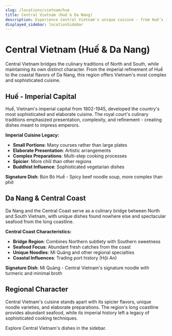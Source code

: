 ```yaml
---
slug: /locations/vietnam/hue
title: Central Vietnam (Huế & Da Nang)
description: Experience Central Vietnam's unique cuisine - from Huế's imperial traditions to Da Nang's coastal specialties
displayed_sidebar: locationSidebar
---
```


# Central Vietnam (Huế & Da Nang)

Central Vietnam bridges the culinary traditions of North and South, while maintaining its own distinct character. From the imperial refinement of Huế to the coastal flavors of Da Nang, this region offers Vietnam's most complex and sophisticated cuisine.

## Huế - Imperial Capital

Huế, Vietnam's imperial capital from 1802-1945, developed the country's most sophisticated and elaborate cuisine. The royal court's culinary traditions emphasized presentation, complexity, and refinement - creating dishes meant to impress emperors.

**Imperial Cuisine Legacy:**

- **Small Portions**: Many courses rather than large plates
- **Elaborate Presentation**: Artistic arrangements
- **Complex Preparations**: Multi-step cooking processes
- **Spicier**: More chili than other regions
- **Buddhist Influence**: Sophisticated vegetarian dishes

**Signature Dish**: Bún Bò Huế - Spicy beef noodle soup, more complex than phở

## Da Nang & Central Coast

Da Nang and the Central Coast serve as a culinary bridge between North and South Vietnam, with unique dishes found nowhere else and spectacular seafood from the long coastline.

**Central Coast Characteristics:**

- **Bridge Region**: Combines Northern subtlety with Southern sweetness
- **Seafood Focus**: Abundant fresh catches from the coast
- **Unique Noodles**: Mì Quảng and other regional specialties
- **Coastal Influences**: Trading port history (Hội An)

**Signature Dish**: Mì Quảng - Central Vietnam's signature noodle with turmeric and minimal broth

## Regional Character

Central Vietnam's cuisine stands apart with its spicier flavors, unique noodle varieties, and elaborate preparations. The region's long coastline provides abundant seafood, while its imperial history left a legacy of sophisticated cooking techniques.

Explore Central Vietnam's dishes in the sidebar.
